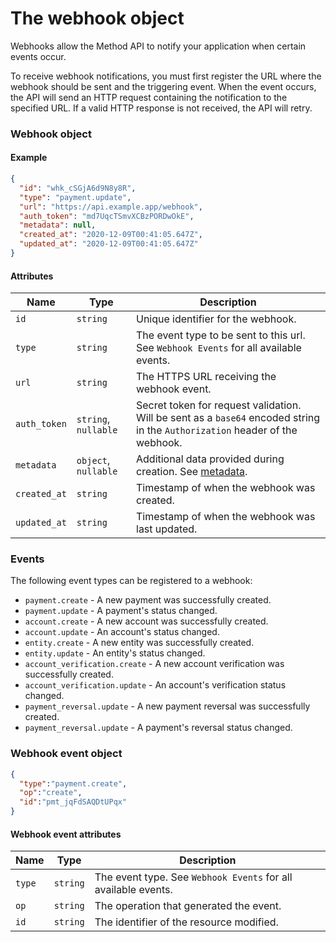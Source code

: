 # The webhook object

Webhooks allow the Method API to notify your application when certain events occur.

To receive webhook notifications, you must first register the URL where the webhook should be sent and the triggering event. When the event occurs, the API will send an HTTP request containing the notification to the specified URL. If a valid HTTP response is not received, the API will retry.

### Webhook object

#### Example

```json
{
  "id": "whk_cSGjA6d9N8y8R",
  "type": "payment.update",
  "url": "https://api.example.app/webhook",
  "auth_token": "md7UqcTSmvXCBzPORDwOkE",
  "metadata": null,
  "created_at": "2020-12-09T00:41:05.647Z",
  "updated_at": "2020-12-09T00:41:05.647Z"
}
```

#### Attributes

| Name         | Type                 | Description                                                                                                                  |
|--------------|----------------------|------------------------------------------------------------------------------------------------------------------------------|
| `id`         | `string`             | Unique identifier for the webhook.                                                                                           |
| `type`       | `string`             | The event type to be sent to this url. See `Webhook Events` for all available events.                                        |
| `url`        | `string`             | The HTTPS URL receiving the webhook event.                                                                                   |
| `auth_token` | `string`, `nullable` | Secret token for request validation. Will be sent as a `base64` encoded string in the `Authorization` header of the webhook. |
| `metadata`   | `object`, `nullable` | Additional data provided during creation. See [metadata](/api/metadata).                                                                   |
| `created_at` | `string`             | Timestamp of when the webhook was created.                                                                                   |
| `updated_at` | `string`             | Timestamp of when the webhook was last updated.                                                                              |

### Events

The following event types can be registered to a webhook:
* `payment.create` - A new payment was successfully created.
* `payment.update` - A payment's status changed.
* `account.create` - A new account was successfully created.
* `account.update` - An account's status changed.
* `entity.create` - A new entity was successfully created.
* `entity.update` - An entity's status changed.
* `account_verification.create` - A new account verification was successfully created.
* `account_verification.update` - An account's verification status changed.
* `payment_reversal.update` - A new payment reversal was successfully created.
* `payment_reversal.update` - A payment's reversal status changed.

### Webhook event object

```json
{
  "type":"payment.create",
  "op":"create",
  "id":"pmt_jqFdSAQDtUPqx"
}
```

#### Webhook event attributes

| Name   | Type     | Description                                                    |
|--------|----------|----------------------------------------------------------------|
| `type` | `string` | The event type. See `Webhook Events` for all available events. |
| `op`   | `string` | The operation that generated the event.                        |
| `id`   | `string` | The identifier of the resource modified.                       |
